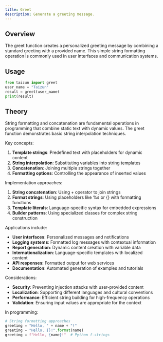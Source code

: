 ```yaml
---
title: Greet
description: Generate a greeting message.
---
```


## Overview

The greet function creates a personalized greeting message by combining a standard greeting with a provided name. This simple string formatting operation is commonly used in user interfaces and communication systems.

## Usage

```python
from taizun import greet
user_name = "Taizun"
result = greet(user_name)
print(result)
```

## Theory

String formatting and concatenation are fundamental operations in programming that combine static text with dynamic values. The greet function demonstrates basic string interpolation techniques.

Key concepts:
1. **Template strings**: Predefined text with placeholders for dynamic content
2. **String interpolation**: Substituting variables into string templates
3. **Concatenation**: Joining multiple strings together
4. **Formatting options**: Controlling the appearance of inserted values

Implementation approaches:
1. **String concatenation**: Using + operator to join strings
2. **Format strings**: Using placeholders like %s or {} with formatting functions
3. **Template literals**: Language-specific syntax for embedded expressions
4. **Builder patterns**: Using specialized classes for complex string construction

Applications include:
- **User interfaces**: Personalized messages and notifications
- **Logging systems**: Formatted log messages with contextual information
- **Report generation**: Dynamic content creation with variable data
- **Internationalization**: Language-specific templates with localized content
- **API responses**: Formatted output for web services
- **Documentation**: Automated generation of examples and tutorials

Considerations:
- **Security**: Preventing injection attacks with user-provided content
- **Localization**: Supporting different languages and cultural conventions
- **Performance**: Efficient string building for high-frequency operations
- **Validation**: Ensuring input values are appropriate for the context

In programming:
```python
# String formatting approaches
greeting = "Hello, " + name + "!"
greeting = "Hello, {}!".format(name)
greeting = f"Hello, {name}!"  # Python f-strings
```